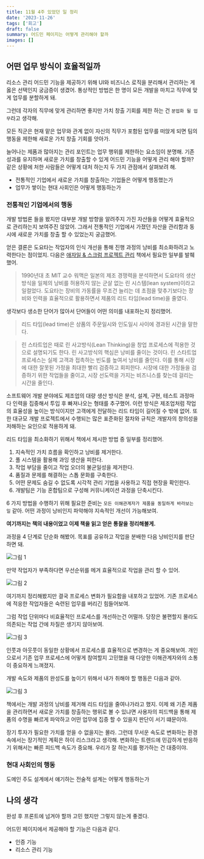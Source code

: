 ```yaml
---
title: 11월 4주 있었던 일 정리
date: '2023-11-26'
tags: ['회고']
draft: false
summary: 어드민 페이지는 어떻게 관리해야 할까
images: []
---
```


## 어떤 업무 방식이 효율적일까

리소스 관리 어드민 기능을 제공하기 위해 UI와 비즈니스 로직을 분리해서 관리하는 게 옳은 선택인지 궁금증이 생겼어.
통상적인 방법은 한 명이 모든 개발을 마치고 직무에 맞게 업무를 분할하게 돼.

그런데 각자의 직무에 맞게 관리하면 좋지만 가치 창출 기회를 제한 하는 건 `분업화 될 업무`라고 생각해.

모든 직군은 현재 맡은 업무와 관계 없이 자신의 직무가 포함된 업무를 떠앉게 되면 팀의 행동을 제한해 새로운 가치 창출 기회를 앗아가.

늘어나는 제품과 많아지는 관리 포인트는 업무 행위를 제한하는 요소임이 분명해.
기존 성과를 유지하며 새로운 가치를 창출할 수 있게 어드민 기능을 어떻게 관리 해야 할까?
같은 상황에 처한 사람들은 어떻게 대처 하는지 두 가지 관점에서 살펴보려 해.

- 전통적인 기업에서 새로운 가치를 창출하는 기업들은 어떻게 행동했는가
- 업무가 쌓이는 현대 사회인은 어떻게 행동하는가

### 전통적인 기업에서의 행동

개발 방법론 들을 봤지만 대부분 개발 방향을 알려주지 가진 자산들을 어떻게 효율적으로 관리하는지 보여주진 않았어.
그래서 전통적인 기업에서 가졌던 자산을 관리함과 동시에 새로운 가치를 창출 할 수 있었는지 궁금했어.

얻은 결론은 도요타는 작업자의 인식 개선을 통해 진행 과정의 낭비를 최소화하려고 노력한다는 점이었지.
다음은 [애자일 & 스크럼 프로젝트 관리](https://m.yes24.com/Goods/Detail/26879914) 책에서 필요한 일부를 발췌했어.

> 1990년대 초 MIT 교수 워맥은 일본의 제조 경쟁력을 분석하면서
> 도요타의 생산 방식을 일체의 낭비를 허용하지 않는 군살 없는 린 시스템(lean system)이라고 일컬었다.
> 도요타는 장비의 가동률을 무조건 늘리는 데 초점을 맞추기보다는 장비와 인력을 효율적으로 활용하면서 제품의 리드 타임(lead time)을 줄였다.

생각보다 생소한 단어가 많아서 단어들이 어떤 의미를 내포하는지 정리했어.

> 리드 타임(lead time)은 상품의 주문일시와 인도일시 사이에 경과된 시간을 말한다.

> 린 스타트업은 때로 린 사고방식(Lean Thinking)을 창업 프로세스에 적용한 것으로 설명되기도 한다.
> 린 사고방식의 핵심은 낭비를 줄이는 것이다.
> 린 스타트업 프로세스는 실제 고객과 접촉하는 빈도를 높여서 낭비를 줄인다.
> 이를 통해 시장에 대한 잘못된 가정을 최대한 빨리 검증하고 회피한다.
> 시장에 대한 가정들을 검증하기 위한 작업들을 줄이고, 시장 선도력을 가지는 비즈니스를 찾는데 걸리는 시간을 줄인다.

소프트웨어 개발 분야에도 제조업의 대량 생산 방식은 분석, 설계, 구현, 테스트 과정마다 인력을 집중해서 투입 후 빠져나오는 형태를 추구했어.
이런 방식은 제조업처럼 작업의 효율성을 높이는 방식이지만 고객에게 전달하는 리드 타임이 길어질 수 밖에 없어.
또한 대규모 개발 프로젝트에서 수행되는 많은 표준화된 절차와 규칙은 개발자의 창의성을 저해하는 요인으로 적용하게 돼.

리드 타임을 최소화하기 위해서 책에서 제시한 방법 중 일부를 정리했어.

1. 지속적인 가치 흐름을 확인하고 낭비를 제거한다.
2. 풀 시스템을 활용해 과잉 생산을 피한다.
3. 작업 부담을 줄이고 작업 오더의 불균일성을 제거한다.
4. 품질과 문제를 해결하는 스톱 문화를 구축한다.
5. 어떤 문제도 숨길 수 없도록 시각적 관리 기법을 사용하고 직접 현장을 확인한다.
6. 개발팀은 기능 혼합팀으로 구성해 커뮤니케이션 과정을 단축시킨다.

6 가지 방법을 수행하기 위해 필요한 준비는 `모든 이해관계자가 제품을 동일하게 바라보는 일` 같아.
어떤 과정이 낭비인지 파악해야 지속적인 개선이 가능해보여.

**여기까지는 책의 내용이었고 이제 책을 읽고 얻은 통찰을 정리해볼게.**

과정을 4 단계로 단순화 해봤어. 목표를 공유하고 작업을 분배한 다음 낭비인지를 판단하면 돼.

![그림 1](/static/images/reminiscence/11m4w/1.png)

만약 작업자가 부족하다면 우선순위를 메겨 효율적으로 작업을 관리 할 수 있어.

![그림 2](/static/images/reminiscence/11m4w/2.png)

여기까지 정리해봤지만 결국 프로세스 변화가 필요함을 내포하고 있었어.
기존 프로세스에 적응한 작업자들은 숙련된 업무를 버리긴 힘들어보여.

그럼 작업 단위마다 비효율적인 프로세스를 개선하는건 어떨까.
당장은 불편할지 몰라도 의존되는 작업 간에 차질은 생기지 않아보여.

![그림 3](/static/images/reminiscence/11m4w/3.png)

인풋과 아웃풋이 동일한 상황에서 프로세스를 효율적으로 변경하는 게 중요해보여.
개인으로서 기존 업무 프로세스에 어떻게 참여할지 고민했을 때 다양한 이해관계자와의 소통이 중요하게 느껴졌지.

개발 속도와 제품의 완성도를 높이기 위해서 내가 취해야 할 행동은 다음과 같아.

![그림 3](/static/images/reminiscence/11m4w/4.png)

책에서는 개발 과정의 낭비를 제거해 리드 타임을 줄여나가라고 했지.
이제 왜 기존 제품을 관리하면서 새로운 가치를 창출하는 행위로 볼 수 있냐면 사용자의 피드백을 통해 제품의 수명을 빠르게 파악하고 어떤 업무에 집중 할 수 있을지 판단이 서기 떄문이야.

장기 투자가 필요한 가치를 얻을 수 없을지는 몰라.
그런데 무서운 속도로 변화하는 환경 속에서는 장기적인 계획은 하이 리스크라고 생각해.
변화하는 트렌드에 민감하게 반응하기 위해서는 빠른 피드백 속도가 중요해.
우리가 잘 하는지를 평가하는 건 대중이야.

### 현대 사회인의 행동

도메인 주도 설계에서 얘기하는 전술적 설계는 어떻게 행동하는가

## 나의 생각

완성 후 프론트에 넘겨야 할까 고민 했지만 그렇지 않는게 좋겠다.

어드민 페이지에서 제공해야 할 기능은 다음과 같다.

- 인증 기능
- 리소스 관리 기능


